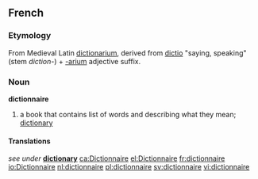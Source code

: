 ==French==
===Etymology===
From Medieval Latin [[dictionarium]], derived from [[dictio]] "saying, speaking" (stem ''diction-'') + [[-arium]] adjective suffix.

===Noun===
'''dictionnaire''' {{m}}
#a book that contains list of words and describing what they mean; [[dictionary]]

====Translations====
{{top}}
''see under'' '''[[dictionary]]'''
{{bottom}}
[[ca:Dictionnaire]]
[[el:Dictionnaire]]
[[fr:dictionnaire]]
[[io:Dictionnaire]]
[[nl:dictionnaire]]
[[pl:dictionnaire]]
[[sv:dictionnaire]]
[[vi:dictionnaire]]